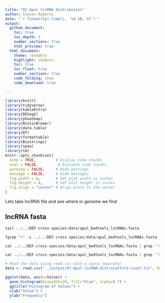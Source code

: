 ```yaml
---
title: "02 Apul lncRNA distribution"
author: Steven Roberts
date: "`r format(Sys.time(), '%d %B, %Y')`" 
output: 
  github_document:
    toc: true
    toc_depth: 3
    number_sections: true
    html_preview: true
  html_document:
    theme: readable
    highlight: zenburn
    toc: true
    toc_float: true
    number_sections: true
    code_folding: show
    code_download: true

---
```




```r
library(knitr)
library(tidyverse)
library(kableExtra)
library(DESeq2)
library(pheatmap)
library(RColorBrewer)
library(data.table)
library(DT)
library(formattable)
library(Biostrings)
library(spaa)
library(tm)
knitr::opts_chunk$set(
  echo = TRUE,         # Display code chunks
  eval = FALSE,         # Evaluate code chunks
  warning = FALSE,     # Hide warnings
  message = FALSE,     # Hide messages
  fig.width = 6,       # Set plot width in inches
  fig.height = 4,      # Set plot height in inches
  fig.align = "center" # Align plots to the center
)

```

Lets take lncRNA file and see where in genome we find 


## lncRNA fasta 


```r
tail ../../DEF-cross-species/data/apul_bedtools_lncRNAs.fasta

fgrep ">" -c ../../DEF-cross-species/data/apul_bedtools_lncRNAs.fasta
```


```r

cat ../../DEF-cross-species/data/apul_bedtools_lncRNAs.fasta | grep '^>' | sed -n 's/.*::\([^:]*\):.*/\1/p' | sort | uniq -c | awk '{$1=$1; print}' |  head


```



```r

cat ../../DEF-cross-species/data/apul_bedtools_lncRNAs.fasta | grep '^>' | sed -n 's/.*::\([^:]*\):.*/\1/p' | sort | uniq -c  | awk '{$1=$1; print}' > ../output/07-Apul-lncRNA-dist/scaffold-count.txt


```



```r
# Read the data using read.csv with a space separator
data <- read.csv("../output/07-Apul-lncRNA-dist/scaffold-count.txt", header = FALSE, sep = " ", col.names = c("Value", "Label"))

```


```r
ggplot(data, aes(x=Value)) +
  geom_histogram(binwidth=20, fill="blue", alpha=0.7) +
  ggtitle("Histogram of Values") +
  xlab("Value") +
  ylab("Frequency")
```

